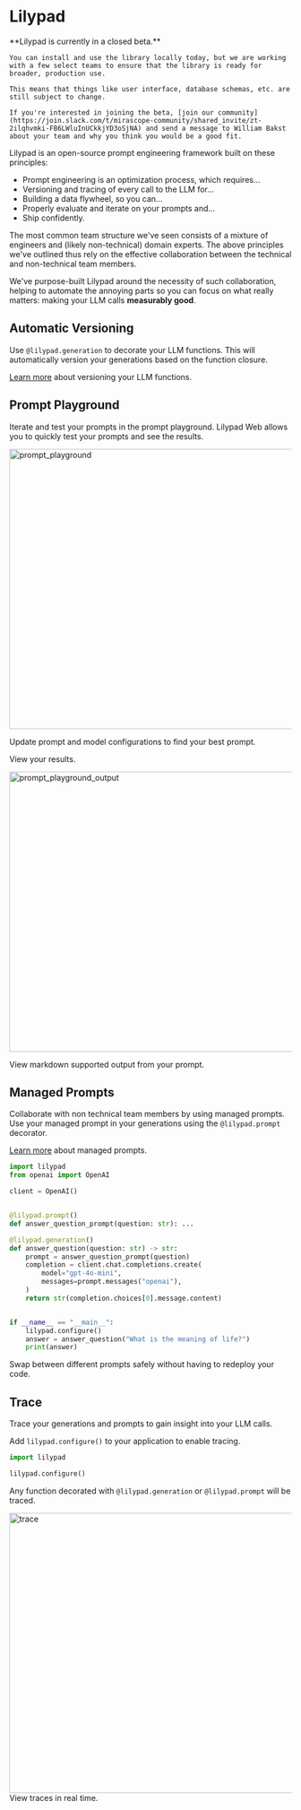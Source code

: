 
# Lilypad

<Callout type="info" emoji="ℹ️">
    **Lilypad is currently in a closed beta.**

    You can install and use the library locally today, but we are working with a few select teams to ensure that the library is ready for broader, production use.

    This means that things like user interface, database schemas, etc. are still subject to change.

    If you're interested in joining the beta, [join our community](https://join.slack.com/t/mirascope-community/shared_invite/zt-2ilqhvmki-FB6LWluInUCkkjYD3oSjNA) and send a message to William Bakst about your team and why you think you would be a good fit.

</Callout>

Lilypad is an open-source prompt engineering framework built on these principles:

- Prompt engineering is an optimization process, which requires...
- Versioning and tracing of every call to the LLM for...
- Building a data flywheel, so you can...
- Properly evaluate and iterate on your prompts and...
- Ship confidently.

The most common team structure we've seen consists of a mixture of engineers and (likely non-technical) domain experts. The above principles we've outlined thus rely on the effective collaboration between the technical and non-technical team members.

We've purpose-built Lilypad around the necessity of such collaboration, helping to automate the annoying parts so you can focus on what really matters: making your LLM calls **measurably good**.

## Automatic Versioning

Use `@lilypad.generation` to decorate your LLM functions. This will automatically version your generations based on the function closure.

[Learn more](docs/generations.mdx) about versioning your LLM functions.

## Prompt Playground

Iterate and test your prompts in the prompt playground. Lilypad Web allows you to quickly test your prompts and see the results.

<Image
  src={promptPlayground}
  alt='prompt_playground'
  width='1000'
  height='500'
/>
<Caption>
  Update prompt and model configurations to find your best prompt.
</Caption>

View your results.

<Image
  src={promptPlaygroundOutput}
  alt='prompt_playground_output'
  width='1000'
  height='500'
/>
<Caption>View markdown supported output from your prompt.</Caption>

## Managed Prompts

Collaborate with non technical team members by using managed prompts.
Use your managed prompt in your generations using the `@lilypad.prompt` decorator.

[Learn more](docs/prompts.mdx) about managed prompts.

```python
import lilypad
from openai import OpenAI

client = OpenAI()


@lilypad.prompt()
def answer_question_prompt(question: str): ...

@lilypad.generation()
def answer_question(question: str) -> str:
    prompt = answer_question_prompt(question)
    completion = client.chat.completions.create(
        model="gpt-4o-mini",
        messages=prompt.messages("openai"),
    )
    return str(completion.choices[0].message.content)


if __name__ == "__main__":
    lilypad.configure()
    answer = answer_question("What is the meaning of life?")
    print(answer)
```

Swap between different prompts safely without having to redeploy your code.

## Trace

Trace your generations and prompts to gain insight into your LLM calls.

Add `lilypad.configure()` to your application to enable tracing.

```python
import lilypad

lilypad.configure()
```

Any function decorated with `@lilypad.generation` or `@lilypad.prompt` will be traced.

<Image src={trace} alt='trace' width='1000' height='500' />
<Caption>View traces in real time.</Caption>
